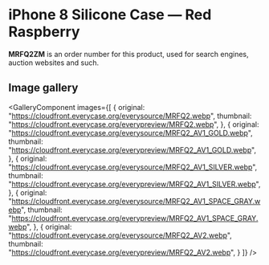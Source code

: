 
# iPhone 8 Silicone Case — Red Raspberry

<Callout type='info' emoji='👉🏻'>**MRFQ2ZM** is an order number for this product, used for search engines, auction websites and such.</Callout>

## Image gallery

<GalleryComponent
    images={[
      {
        original: "https://cloudfront.everycase.org/everysource/MRFQ2.webp",
        thumbnail: "https://cloudfront.everycase.org/everypreview/MRFQ2.webp",
      },
      {
        original: "https://cloudfront.everycase.org/everysource/MRFQ2_AV1_GOLD.webp",
        thumbnail: "https://cloudfront.everycase.org/everypreview/MRFQ2_AV1_GOLD.webp",
      },
      {
        original: "https://cloudfront.everycase.org/everysource/MRFQ2_AV1_SILVER.webp",
        thumbnail: "https://cloudfront.everycase.org/everypreview/MRFQ2_AV1_SILVER.webp",
      },
      {
        original: "https://cloudfront.everycase.org/everysource/MRFQ2_AV1_SPACE_GRAY.webp",
        thumbnail: "https://cloudfront.everycase.org/everypreview/MRFQ2_AV1_SPACE_GRAY.webp",
      },
      {
        original: "https://cloudfront.everycase.org/everysource/MRFQ2_AV2.webp",
        thumbnail: "https://cloudfront.everycase.org/everypreview/MRFQ2_AV2.webp",
      }
    ]}
  />
